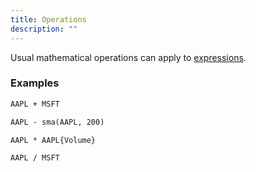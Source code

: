 ```yaml
---
title: Operations
description: ""
---
```


Usual mathematical operations can apply to [expressions](./expression).

### Examples


```txt tab="Addition"
AAPL + MSFT
```

```txt tab="Substraction"
AAPL - sma(AAPL, 200)
```

```txt tab="Multiplication"
AAPL * AAPL{Volume}
```

```txt tab="Division"
AAPL / MSFT
```

